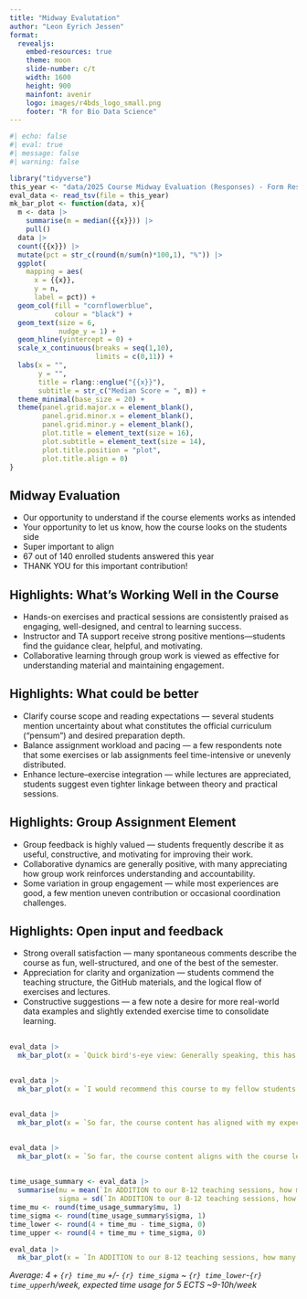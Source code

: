```yaml
---
title: "Midway Evalutation"
author: "Leon Eyrich Jessen"
format:
  revealjs:
    embed-resources: true
    theme: moon
    slide-number: c/t
    width: 1600
    height: 900
    mainfont: avenir
    logo: images/r4bds_logo_small.png
    footer: "R for Bio Data Science"
---
```


<!--# ---------------------------------------------------------------------- -->
<!--# SLIDE ---------------------------------------------------------------- -->
<!--# ---------------------------------------------------------------------- -->


```r
#| echo: false
#| eval: true
#| message: false
#| warning: false

library("tidyverse")
this_year <- "data/2025 Course Midway Evaluation (Responses) - Form Responses 1.tsv"
eval_data <- read_tsv(file = this_year)
mk_bar_plot <- function(data, x){
  m <- data |>
    summarise(m = median({{x}})) |>
    pull() 
  data |>
  count({{x}}) |> 
  mutate(pct = str_c(round(n/sum(n)*100,1), "%")) |> 
  ggplot(
    mapping = aes(
      x = {{x}},
      y = n,
      label = pct)) +
  geom_col(fill = "cornflowerblue",
           colour = "black") +
  geom_text(size = 6,
            nudge_y = 1) +
  geom_hline(yintercept = 0) +
  scale_x_continuous(breaks = seq(1,10),
                     limits = c(0,11)) +
  labs(x = "",
       y = "",
       title = rlang::englue("{{x}}"),
       subtitle = str_c("Median Score = ", m)) +
  theme_minimal(base_size = 20) +
  theme(panel.grid.major.x = element_blank(),
        panel.grid.minor.x = element_blank(),
        panel.grid.minor.y = element_blank(),
        plot.title = element_text(size = 16),
        plot.subtitle = element_text(size = 14),
        plot.title.position = "plot",
        plot.title.align = 0)
}
```

## Midway Evaluation

- Our opportunity to understand if the course elements works as intended
- Your opportunity to let us know, how the course looks on the students side
- Super important to align
- 67 out of 140 enrolled students answered this year 
- THANK YOU for this important contribution!



<!--# ---------------------------------------------------------------------- -->
<!--# SLIDE ---------------------------------------------------------------- -->
<!--# ---------------------------------------------------------------------- -->
## Highlights: What's Working Well in the Course

- Hands-on exercises and practical sessions are consistently praised as engaging, well-designed, and central to learning success.
- Instructor and TA support receive strong positive mentions—students find the guidance clear, helpful, and motivating.
- Collaborative learning through group work is viewed as effective for understanding material and maintaining engagement.



<!--# ---------------------------------------------------------------------- -->
<!--# SLIDE ---------------------------------------------------------------- -->
<!--# ---------------------------------------------------------------------- -->
## Highlights: What could be better

- Clarify course scope and reading expectations — several students mention uncertainty about what constitutes the official curriculum ("pensum") and desired preparation depth.
- Balance assignment workload and pacing — a few respondents note that some exercises or lab assignments feel time-intensive or unevenly distributed.
- Enhance lecture–exercise integration — while lectures are appreciated, students suggest even tighter linkage between theory and practical sessions.



<!--# ---------------------------------------------------------------------- -->
<!--# SLIDE ---------------------------------------------------------------- -->
<!--# ---------------------------------------------------------------------- -->
## Highlights: Group Assignment Element

- Group feedback is highly valued — students frequently describe it as useful, constructive, and motivating for improving their work.
- Collaborative dynamics are generally positive, with many appreciating how group work reinforces understanding and accountability.
- Some variation in group engagement — while most experiences are good, a few mention uneven contribution or occasional coordination challenges.



<!--# ---------------------------------------------------------------------- -->
<!--# SLIDE ---------------------------------------------------------------- -->
<!--# ---------------------------------------------------------------------- -->
## Highlights: Open input and feedback

- Strong overall satisfaction — many spontaneous comments describe the course as fun, well-structured, and one of the best of the semester.
- Appreciation for clarity and organization — students commend the teaching structure, the GitHub materials, and the logical flow of exercises and lectures.
- Constructive suggestions — a few note a desire for more real-world data examples and slightly extended exercise time to consolidate learning.



<!--# ---------------------------------------------------------------------- -->
<!--# SLIDE ---------------------------------------------------------------- -->
<!--# ---------------------------------------------------------------------- -->
## 

```r
eval_data |>
  mk_bar_plot(x = `Quick bird's-eye view: Generally speaking, this has so far been a good course`)
```



<!--# ---------------------------------------------------------------------- -->
<!--# SLIDE ---------------------------------------------------------------- -->
<!--# ---------------------------------------------------------------------- -->
## 

```r
eval_data |>
  mk_bar_plot(x = `I would recommend this course to my fellow students / colleagues`)
```



<!--# ---------------------------------------------------------------------- -->
<!--# SLIDE ---------------------------------------------------------------- -->
<!--# ---------------------------------------------------------------------- -->
## 

```r
eval_data |>
  mk_bar_plot(x = `So far, the course content has aligned with my expectations`)
```



<!--# ---------------------------------------------------------------------- -->
<!--# SLIDE ---------------------------------------------------------------- -->
<!--# ---------------------------------------------------------------------- -->
## 

```r
eval_data |>
  mk_bar_plot(x = `So far, the course content aligns with the course learning objectives, as described in the DTU Course Base (See DTU course base description)`)
```



<!--# ---------------------------------------------------------------------- -->
<!--# SLIDE ---------------------------------------------------------------- -->
<!--# ---------------------------------------------------------------------- -->
## 

```r
time_usage_summary <- eval_data |>
  summarise(mu = mean(`In ADDITION to our 8-12 teaching sessions, how many hours are you spending OUTSIDE class per week?`),
            sigma = sd(`In ADDITION to our 8-12 teaching sessions, how many hours are you spending OUTSIDE class per week?`))
time_mu <- round(time_usage_summary$mu, 1)
time_sigma <- round(time_usage_summary$sigma, 1)
time_lower <- round(4 + time_mu - time_sigma, 0)
time_upper <- round(4 + time_mu + time_sigma, 0)

eval_data |>
  mk_bar_plot(x = `In ADDITION to our 8-12 teaching sessions, how many hours are you spending OUTSIDE class per week?`)
```

_Average: 4 + `{r} time_mu` +/- `{r} time_sigma` ~ `{r} time_lower`-`{r} time_upper`h/week, expected time usage for 5 ECTS ~9-10h/week_
